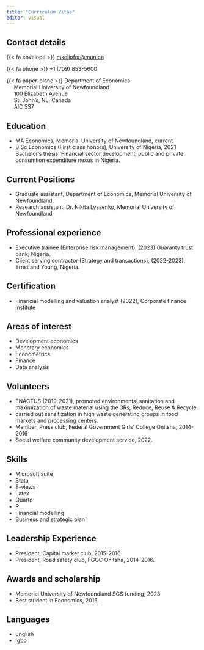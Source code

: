 ```yaml
---
title: "Curriculum Vitae"
editor: visual
---
```


## Contact details
{{< fa envelope >}} [mkejiofor@mun.ca](mailto:mkejiofor@mun.ca)

{{< fa phone >}} +1 (709) 853-5600

{{< fa paper-plane >}} Department of Economics   
&nbsp;&nbsp;&nbsp;&nbsp; Memorial University of Newfoundland   
&nbsp;&nbsp;&nbsp;&nbsp; 100 Elizabeth Avenue   
&nbsp;&nbsp;&nbsp;&nbsp; St. John's, NL, Canada   
&nbsp;&nbsp;&nbsp;&nbsp; AIC 5S7

## Education

- MA Economics, Memorial University of Newfoundland, current
- B.Sc Economics (First class honors), University of Nigeria, 2021
Bachelor's thesis 'Financial sector development, public and private consumtion expenditure nexus in Nigeria.

## Current Positions

- Graduate assistant, Department of Economics, Memorial University of Newfoundland.
- Research assistant, Dr. Nikita Lyssenko, Memorial University of Newfoundland

## Professional experience

- Executive trainee (Enterprise risk management), (2023) Guaranty trust bank, Nigeria.
- Client serving contractor (Strategy and transactions), (2022-2023), Ernst and Young, Nigeria.

## Certification
- Financial modelling and valuation analyst (2022), Corporate finance institute

## Areas of interest
- Development economics
- Monetary economics
- Econometrics
- Finance
- Data analysis

## Volunteers
- ENACTUS (2019-2021), promoted environmental sanitation and maximization of waste material using the 3Rs; Reduce, Reuse & Recycle.
- carried out sensitization in high waste generating groups in food markets and processing centers.
- Member, Press club, Federal Government Girls' College Onitsha, 2014-2016
- Social welfare community development service, 2022.

## Skills
- Microsoft suite
- Stata
- E-views
- Latex
- Quarto
- R
- Financial modelling
- Business and strategic plan``   `       ``        

## Leadership Experience
- President, Capital market club, 2015-2016
- President, Road safety club, FGGC Onitsha, 2014-2016.

## Awards and scholarship
- Memorial University of Newfoundland SGS funding, 2023
- Best student in Economics, 2015.

## Languages
- English
- Igbo
